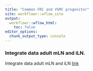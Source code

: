 ```yaml
---
title: "Common FRC and VSMC progenitor"
site: workflowr::wflow_site
output:
  workflowr::wflow_html:
    toc: false
editor_options:
  chunk_output_type: console
---
```


### Integrate data adult mLN and iLN. 
Integrate data adult mLN and iLN
[link](adult_mLN_iLN.html)
